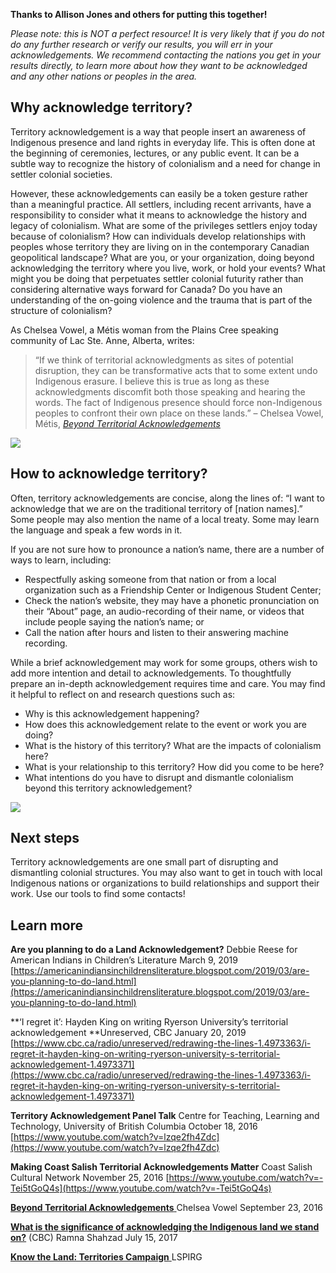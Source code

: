 
**Thanks to Allison Jones and others for putting this together!**

_Please note: this is NOT a perfect resource! It is very likely that if you do not do any further research or verify our results, you will err in your acknowledgements. We recommend contacting the nations you get in your results directly, to learn more about how they want to be acknowledged and any other nations or peoples in the area._

Why acknowledge territory?
--------------------------

Territory acknowledgement is a way that people insert an awareness of Indigenous presence and land rights in everyday life. This is often done at the beginning of ceremonies, lectures, or any public event. It can be a subtle way to recognize the history of colonialism and a need for change in settler colonial societies.

However, these acknowledgements can easily be a token gesture rather than a meaningful practice. All settlers, including recent arrivants, have a responsibility to consider what it means to acknowledge the history and legacy of colonialism. What are some of the privileges settlers enjoy today because of colonialism? How can individuals develop relationships with peoples whose territory they are living on in the contemporary Canadian geopolitical landscape? What are you, or your organization, doing beyond acknowledging the territory where you live, work, or hold your events? What might you be doing that perpetuates settler colonial futurity rather than considering alternative ways forward for Canada? Do you have an understanding of the on-going violence and the trauma that is part of the structure of colonialism?

As Chelsea Vowel, a Métis woman from the Plains Cree speaking community of Lac Ste. Anne, Alberta, writes:

> “If we think of territorial acknowledgments as sites of potential disruption, they can be transformative acts that to some extent undo Indigenous erasure. I believe this is true as long as these acknowledgments discomfit both those speaking and hearing the words. The fact of Indigenous presence should force non-Indigenous peoples to confront their own place on these lands.” – Chelsea Vowel, Métis, [_Beyond Territorial Acknowledgements_](http://apihtawikosisan.com/2016/09/beyond-territorial-acknowledgments/)

<Image src={TerritoryHow} />

How to acknowledge territory?
-----------------------------

Often, territory acknowledgements are concise, along the lines of: “I want to acknowledge that we are on the traditional territory of \[nation names\].” Some people may also mention the name of a local treaty. Some may learn the language and speak a few words in it.

If you are not sure how to pronounce a nation’s name, there are a number of ways to learn, including:

*   Respectfully asking someone from that nation or from a local organization such as a Friendship Center or Indigenous Student Center;
*   Check the nation’s website, they may have a phonetic pronunciation on their “About” page, an audio-recording of their name, or videos that include people saying the nation’s name; or
*   Call the nation after hours and listen to their answering machine recording.

While a brief acknowledgement may work for some groups, others wish to add more intention and detail to acknowledgements. To thoughtfully prepare an in-depth acknowledgement requires time and care. You may find it helpful to reflect on and research questions such as:

*   Why is this acknowledgement happening?
*   How does this acknowledgement relate to the event or work you are doing?
*   What is the history of this territory? What are the impacts of colonialism here?
*   What is your relationship to this territory? How did you come to be here?
*   What intentions do you have to disrupt and dismantle colonialism beyond this territory acknowledgement?

<Image src={RoadmapTop} />

Next steps
----------

Territory acknowledgements are one small part of disrupting and dismantling colonial structures. You may also want to get in touch with local Indigenous nations or organizations to build relationships and support their work. Use our tools to find some contacts!

Learn more
----------

**Are you planning to do a Land Acknowledgement?**
Debbie Reese for American Indians in Children’s Literature
March 9, 2019
[https://americanindiansinchildrensliterature.blogspot.com/2019/03/are-you-planning-to-do-land.html](https://americanindiansinchildrensliterature.blogspot.com/2019/03/are-you-planning-to-do-land.html)

**‘I regret it’: Hayden King on writing Ryerson University’s territorial acknowledgement
**Unreserved, CBC
January 20, 2019
[https://www.cbc.ca/radio/unreserved/redrawing-the-lines-1.4973363/i-regret-it-hayden-king-on-writing-ryerson-university-s-territorial-acknowledgement-1.4973371](https://www.cbc.ca/radio/unreserved/redrawing-the-lines-1.4973363/i-regret-it-hayden-king-on-writing-ryerson-university-s-territorial-acknowledgement-1.4973371)

**Territory Acknowledgement Panel Talk**
Centre for Teaching, Learning and Technology, University of British Columbia
October 18, 2016  
[https://www.youtube.com/watch?v=lzqe2fh4Zdc](https://www.youtube.com/watch?v=lzqe2fh4Zdc)

**Making Coast Salish Territorial Acknowledgements Matter**
Coast Salish Cultural Network
November 25, 2016
[https://www.youtube.com/watch?v=-Tei5tGoQ4s](https://www.youtube.com/watch?v=-Tei5tGoQ4s)

[**Beyond Territorial Acknowledgements**
](http://apihtawikosisan.com/2016/09/beyond-territorial-acknowledgments/)Chelsea Vowel
September 23, 2016

[**What is the significance of acknowledging the Indigenous land we stand on?**](http://www.cbc.ca/news/canada/toronto/territorial-acknowledgements-indigenous-1.4175136) (CBC)
Ramna Shahzad
July 15, 2017

[**Know the Land: Territories Campaign**
](http://www.lspirg.org/knowtheland/)LSPIRG
